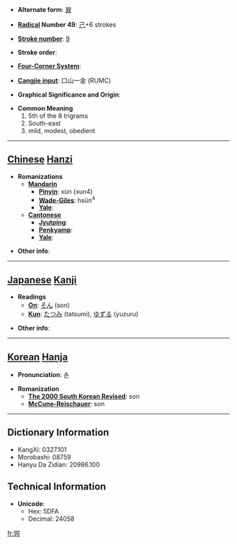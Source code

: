 * '''Alternate form''': [[巽]]

* '''[[Wiktionary:Chinese radical index| Radical]] Number 49''': [[Wiktionary:Chinese radical index 己|己]]+6 strokes

* '''[[Wiktionary:Chinese total strokes index|Stroke number]]''': [[Wiktionary:Chinese total strokes index 9|9]]

* '''Stroke order''': 

* '''[[Wiktionary:Chinese four corner index|Four-Corner System]]''': 

* '''[[Wiktionary:Chinese Cangjie index|Cangjie input]]''': 口山一金 (RUMC)

* '''Graphical Significance and Origin''': 

* '''Common Meaning'''
*#5th of the 8 trigrams
*# South-east
*# mild, modest, obedient


----

== [[Chinese]] [[Hanzi]] ==

* '''Romanizations'''
** '''[[Mandarin]]'''
*** '''[[Pinyin]]''': xùn (xun4)
*** '''[[Wade-Giles]]''': hsün<sup>4</sup>
*** '''[[Yale]]''': 
** '''[[Cantonese]]'''
*** '''[[Jyutping]]''':
*** '''[[Penkyamp]]''': 
*** '''[[Yale]]''': 

* '''Other info''': 

----

== [[Japanese]] [[Kanji]] ==

* '''Readings'''
** '''[[On]]''': [[そん]] (son)
** '''[[Kun]]''': [[たつみ]] (tatsumi), [[ゆずる]] (yuzuru)

* '''Other info''':  

----

== [[Korean]] [[Hanja]] ==

* '''Pronunciation''': 손

* '''Romanization'''
** '''[[The 2000 South Korean Revised Romanization|The 2000 South Korean Revised]]''': son
** '''[[McCune-Reischauer]]''': son

----

== Dictionary Information ==

* KangXi: 0327.101
* Morobashi: 08759
* Hanyu Da Zidian: 20986.100

== Technical Information ==

* '''Unicode''':
** Hex: 5DFA
** Decimal: 24058

[[fr:巺]]